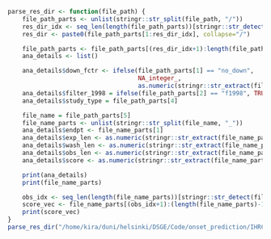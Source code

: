 
```r
parse_res_dir <- function(file_path) {
    file_path_parts <- unlist(stringr::str_split(file_path, "/"))
    res_dir_idx <- seq_len(length(file_path_parts))[stringr::str_detect(file_path_parts, "results")]
    res_dir <- paste0(file_path_parts[1:res_dir_idx], collapse="/")

    file_path_parts <- file_path_parts[(res_dir_idx+1):length(file_path_parts)]
    ana_details <- list()

    ana_details$down_fctr <- ifelse(file_path_parts[1] == "no_down",  
                                    NA_integer_,  
                                    as.numeric(stringr::str_extract(file_path_parts[1], "[0-9]")))
    ana_details$filter_1998 = ifelse(file_path_parts[2] == "f1998", TRUE, FALSE)
    ana_details$study_type = file_path_parts[4]

    file_name = file_path_parts[5]
    file_name_parts <- unlist(stringr::str_split(file_name, "_"))
    ana_details$endpt <- file_name_parts[1]
    ana_details$exp_len <- as.numeric(stringr::str_extract(file_name_parts[2], "[0-9]+"))
    ana_details$wash_len <- as.numeric(stringr::str_extract(file_name_parts[3], "[0-9]+"))
    ana_details$obs_len <- as.numeric(stringr::str_extract(file_name_parts[4], "[0-9]+"))
    ana_details$score <- as.numeric(stringr::str_extract(file_name_parts[2], "[0-9]+"))

    print(ana_details)
    print(file_name_parts)

    obs_idx <- seq_len(length(file_name_parts))[stringr::str_detect(file_name_parts, "o[0-9]+")]
    score_vec <- file_name_parts[(obs_idx+1):(length(file_name_parts)-1)]
    print(score_vec)
}
parse_res_dir("/home/kira/duni/helsinki/DSGE/Code/onset_prediction/IHRC/tests/results/down_4/all/coxph/backward/CCI_SEX_YOB_CCIiPRS_CCIiYOB/COVHOSP_e10_w2_o8_CCI_CCIiPRS_CCIiYOB_coxph.tsv")
```